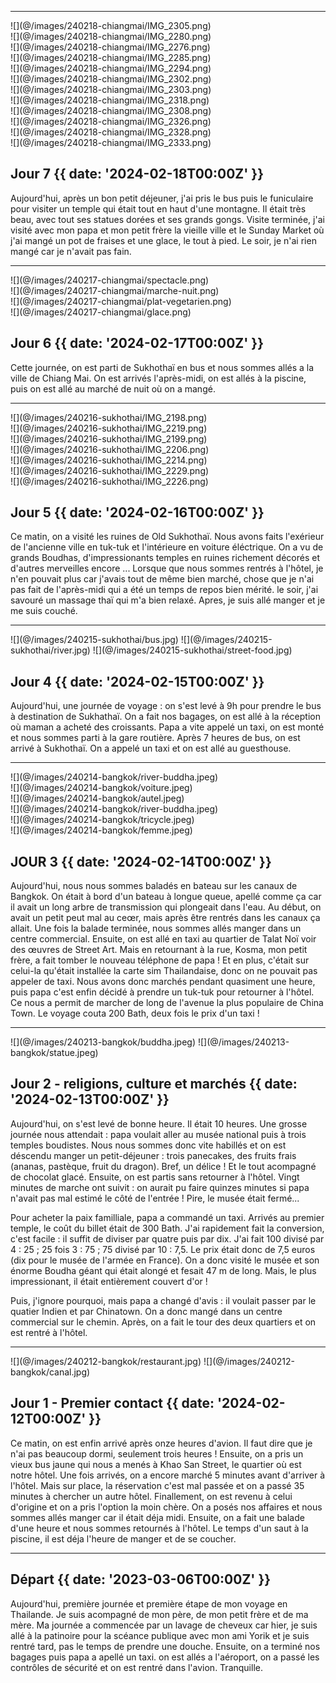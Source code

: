 
---

<div className={clsx(
  "grid grid-cols-3 gap-3",
  "[&_div]:m-0",
  "[&_div]:block [&_div]:h-full [&_div]:w-full [&_div]:object-cover [&_div]:object-center",
  "[&_img]:block [&_img]:h-full [&_img]:w-full [&_img]:object-cover [&_img]:object-center",
)}>
  <div className="">![](@/images/240218-chiangmai/IMG_2305.png)</div>
  <div className="">![](@/images/240218-chiangmai/IMG_2280.png)</div>
  <div className="row-span-2">![](@/images/240218-chiangmai/IMG_2276.png)</div>
  <div className="">![](@/images/240218-chiangmai/IMG_2285.png)</div>
  <div className="">![](@/images/240218-chiangmai/IMG_2294.png)</div>
  <div className="row-span-2 col-span-2">![](@/images/240218-chiangmai/IMG_2302.png)</div>
  <div className="">![](@/images/240218-chiangmai/IMG_2303.png)</div>
  <div className="row-span-3">![](@/images/240218-chiangmai/IMG_2318.png)</div>
  <div className="">![](@/images/240218-chiangmai/IMG_2308.png)</div>
  <div className="">![](@/images/240218-chiangmai/IMG_2326.png)</div>
  <div className="">![](@/images/240218-chiangmai/IMG_2328.png)</div>
  <div className="">![](@/images/240218-chiangmai/IMG_2333.png)</div>
</div>

## Jour 7 {{ date: '2024-02-18T00:00Z' }}

Aujourd'hui, après un bon petit déjeuner, j'ai pris le bus puis le funiculaire pour visiter un temple qui était tout en haut d'une montagne. Il était très beau, avec tout ses statues dorées et ses grands gongs. Visite terminée, j'ai visité avec mon papa et mon petit frère la vieille ville et le Sunday Market où j'ai mangé un pot de fraises et une glace, le tout à pied. Le soir, je n'ai rien mangé car je n'avait pas fain.

---

<div className={clsx(
  "grid grid-cols-3 gap-3",
  "[&_div]:m-0",
  "[&_div]:block [&_div]:h-full [&_div]:w-full [&_div]:object-cover [&_div]:object-center",
  "[&_img]:block [&_img]:h-full [&_img]:w-full [&_img]:object-cover [&_img]:object-center",
)}>
  <div className="">![](@/images/240217-chiangmai/spectacle.png)</div>
  <div className="col-span-2">![](@/images/240217-chiangmai/marche-nuit.png)</div>
  <div className="col-span-2">![](@/images/240217-chiangmai/plat-vegetarien.png)</div>
  <div className="">![](@/images/240217-chiangmai/glace.png)</div>
</div>

## Jour 6 {{ date: '2024-02-17T00:00Z' }}

Cette journée, on est parti de Sukhothaï en bus et nous sommes allés a la ville de Chiang Mai. On est arrivés l'après-midi, on est allés à la piscine, puis on est allé au marché de nuit où on a mangé.

---

<div className={clsx(
  "grid grid-cols-3 gap-3",
  "[&_div]:m-0",
  "[&_div]:block [&_div]:h-full [&_div]:w-full [&_div]:object-cover [&_div]:object-center",
  "[&_img]:block [&_img]:h-full [&_img]:w-full [&_img]:object-cover [&_img]:object-center",
)}>
  <div className="aspect-square">![](@/images/240216-sukhothai/IMG_2198.png)</div>
  <div className="row-span-2">![](@/images/240216-sukhothai/IMG_2219.png)</div>
  <div className="">![](@/images/240216-sukhothai/IMG_2199.png)</div>
  <div className="">![](@/images/240216-sukhothai/IMG_2206.png)</div>
  <div className="row-span-2">![](@/images/240216-sukhothai/IMG_2214.png)</div>
  <div className="">![](@/images/240216-sukhothai/IMG_2229.png)</div>
  <div className="">![](@/images/240216-sukhothai/IMG_2226.png)</div>
</div>

## Jour 5 {{ date: '2024-02-16T00:00Z' }}

Ce matin, on a visité les ruines de Old Sukhothaï. Nous avons faits l'exérieur de l'ancienne ville en tuk-tuk et l'intérieure en voiture éléctrique. On a vu de grands Boudhas, d'impressionants temples en ruines richement décorés et d'autres merveilles encore ... Lorsque que nous sommes rentrés à l'hôtel, je n'en pouvait plus car j'avais tout de même bien marché, chose que je n'ai pas fait de l'après-midi qui a été un temps de repos bien mérité. le soir, j'ai savouré un massage thaï qui m'a bien relaxé. Apres, je suis allé manger et je me suis couché.

---

<div className="flex gap-3">
  ![](@/images/240215-sukhothai/bus.jpg)
  ![](@/images/240215-sukhothai/river.jpg)
  ![](@/images/240215-sukhothai/street-food.jpg)
</div>

## Jour 4 {{ date: '2024-02-15T00:00Z' }}

Aujourd'hui, une journée de voyage : on s'est levé à 9h pour prendre le bus à destination de Sukhathaï. On a fait nos bagages, on est allé à la réception où maman a acheté des croissants. Papa a vite appelé un taxi, on est monté et nous sommes parti à la gare routière. Après 7 heures de bus, on est arrivé à Sukhothaï. On a appelé un taxi et on est allé au guesthouse.

---

<div className={clsx(
  "grid grid-cols-3 gap-3",
  "[&_div]:m-0",
  "[&_div]:block [&_div]:h-full [&_div]:w-full [&_div]:object-cover [&_div]:object-center",
  "[&_img]:block [&_img]:h-full [&_img]:w-full [&_img]:object-cover [&_img]:object-center",
)}>
  <div className="aspect-square">![](@/images/240214-bangkok/river-buddha.jpeg)</div>
  <div className="col-span-2">![](@/images/240214-bangkok/voiture.jpeg)</div>
  <div className="aspect-square">![](@/images/240214-bangkok/autel.jpeg)</div>
  <div className="aspect-square">![](@/images/240214-bangkok/river-buddha.jpeg)</div>
  <div className="row-span-2">![](@/images/240214-bangkok/tricycle.jpeg)</div>
  <div className="col-span-2">![](@/images/240214-bangkok/femme.jpeg)</div>
</div>

## JOUR 3 {{ date: '2024-02-14T00:00Z' }}

Aujourd'hui, nous nous sommes baladés en bateau sur les canaux de Bangkok. On était à bord d'un bateau à longue queue, apellé comme ça car il avait un long arbre de transmission qui plongeait dans l'eau. Au début, on avait un petit peut mal au ceœr, mais après être rentrés dans les canaux ça allait. Une fois la balade terminée, nous sommes allés manger dans un centre commercial.
 Ensuite, on est allé en taxi au quartier de Talat Noï voir des œuvres de Street Art. Mais en retournant à la rue, Kosma, mon petit frère, a fait tomber le nouveau téléphone de papa ! Et en plus, c'était sur celui-la qu'était installée la carte sim Thailandaise, donc on ne pouvait pas appeler de taxi. Nous avons donc marchés pendant quasiment une heure, puis papa c'est enfin décidé à prendre un tuk-tuk pour retourner à l'hôtel. Ce nous a permit de marcher de long de l'avenue la plus populaire de China Town. Le voyage couta 200 Bath, deux fois le prix d'un taxi !

---

<div className="flex gap-3 [&_div]:aspect-square">
  ![](@/images/240213-bangkok/buddha.jpeg)
  ![](@/images/240213-bangkok/statue.jpeg)
</div>

## Jour 2 - religions, culture et marchés {{ date: '2024-02-13T00:00Z' }}

Aujourd'hui, on s'est levé de bonne heure. Il était 10 heures. Une grosse journée nous attendait : papa voulait aller au musée national puis à trois temples boudistes. Nous nous sommes donc vite habillés et on est déscendu manger un petit-déjeuner : trois panecakes, des fruits frais (ananas, pastèque, fruit du dragon). Bref, un délice ! Et le tout acompagné de chocolat glacé. Ensuite, on est partis sans retourner à l'hôtel. Vingt minutes de marche ont suivit : on aurait pu faire quinzes minutes si papa n'avait pas mal estimé le côté de l'entrée ! Pire, le musée était fermé...

Pour acheter la paix familliale, papa a	commandé un taxi. Arrivés au premier temple, le coût du billet était de 300 Bath. J'ai rapidement fait la conversion, c'est facile : il suffit de diviser par quatre puis par dix. J'ai fait 100 divisé par 4 : 25 ; 25 fois 3 : 75 ; 75 divisé par 10 : 7,5. Le prix était donc de 7,5 euros (dix pour le musée de l'armée en France). On a donc visité le musée et son énorme Boudha géant qui était alongé et fesait 47 m de long. Mais, le plus impressionant, il était entièrement couvert d'or !

Puis, j'ignore pourquoi, mais papa a changé d'avis : il voulait passer par le quatier Indien et par Chinatown. On a donc mangé dans un centre commercial sur le chemin. Après, on a fait le tour des deux quartiers et on est rentré à l'hôtel.   

---

<div className="flex gap-3">
  ![](@/images/240212-bangkok/restaurant.jpg)
  ![](@/images/240212-bangkok/canal.jpg)
</div>

## Jour 1 - Premier contact {{ date: '2024-02-12T00:00Z' }}

Ce matin, on est enfin arrivé après onze heures d'avion. Il faut dire que je n'ai pas beaucoup dormi, seulement trois heures ! Ensuite, on a pris un vieux bus jaune qui nous a menés à Khao San Street, le quartier où est notre hôtel. Une fois arrivés, on a encore marché 5 minutes avant d'arriver à l'hôtel. Mais sur place, la réservation c'est mal passée et on a passé 35 minutes à chercher un autre hôtel. Finallement, on est revenu à celui d'origine et on a pris l'option la moin chère. On a posés nos affaires et nous sommes allés manger car il était déja midi. Ensuite, on a fait une balade d'une heure et nous sommes retournés à l'hôtel. Le temps d'un saut à la piscine, il est déja l'heure de manger et de se coucher.

---

## Départ {{ date: '2023-03-06T00:00Z' }}

Aujourd'hui, première journée et première étape de mon voyage en Thailande. Je suis acompagné de mon père, de mon petit frère et de ma mère. Ma journée a commencée par un lavage de cheveux car hier, je suis allé à la patinoire pour la scéance publique avec mon ami Yorik et je suis rentré tard, pas le temps de prendre une douche. Ensuite, on a terminé nos bagages puis papa a apellé un taxi. on est allés a l'aéroport, on a passé les contrôles de sécurité et on est rentré dans l'avion. Tranquille. 
